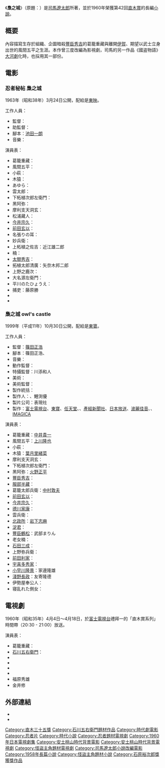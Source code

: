 {{unreferenced|time=2019-05-06}}
《'''梟之城'''》（原題：{{lang|ja|'''梟の城'''}}）是[[司馬遼太郎|司馬遼太郎]]所著，並於1960年榮獲第42回[[直木三十五賞|直木賞]]的長編[[小說|小說]]。

== 概要 ==
內容描寫生存於組織、企圖暗殺[[豐臣秀吉|豐臣秀吉]]的葛籠重藏與離開[[伊賀國|伊賀]]、期望以武士立身出世的風間五平之生涯。本作曾三度改編為影視劇，司馬的另一作品《國盗物語》[[大河劇|大河劇]]化時，也採用其一部份。

== 電影 ==
=== 忍者秘帖 梟之城 ===
1963年（昭和38年）3月24日公開，配給是[[東映|東映]]。

;工作人員：
*監督：{{tsl|ja|工藤栄一|工藤榮一}}
*助監督：{{tsl|ja|山内鉄也|山内鐵也}}
*腳本：[[隆慶一郎|池田一朗]]
*音樂：{{tsl|ja|鈴木静一}}

;演員表：
*葛籠重藏：{{tsl|ja|大友柳太朗}}
*風間五平：{{tsl|ja|大木実|大木實}}
*小萩：{{tsl|ja|高千穂ひづる|高千穗日鶴}}
*木猿：{{tsl|ja|本間千代子}}
*あゆら：{{tsl|ja|立川さゆり}}
*雲太郎：{{tsl|ja|河原崎長一郎}}
*下柘植次郎左衛門：{{tsl|ja|原健策}}
*黑阿弥：{{tsl|ja|河野秋武}}
*摩利支天洞玄：{{tsl|ja|戸上城太郎}}
*松浦藏人：{{tsl|ja|阿部九洲男}}
*[[今井宗久|今井宗久]]：{{tsl|ja|三島雅夫}}
*[[前田玄以|前田玄以]]：{{tsl|ja|菅貫太郎}}
*名張りの耳：{{tsl|ja|花沢徳衛|花澤德衛}}
*妙兵衛：{{tsl|ja|中村錦司}}
*上柘植之佐吉：近江雄二郎
*楠：{{tsl|ja|松浦築枝}}
*[[太閤秀吉|太閤秀吉]]：{{tsl|ja|織田政雄}}
*拓植太郎清廣：矢奈木邦二郎
*上野之鹿次：{{tsl|ja|阿波地大輔}}
*大名源左衛門：{{tsl|ja|立花雄吉}}
*平川のたひょうえ：{{tsl|ja|南方英二}}
*捕吏：藤原勝
*{{tsl|ja|有川正治}}
*{{tsl|ja|唐沢民賢|唐澤民賢}}

===梟之城 owl's castle===
1999年（平成11年）10月30日公開，配給是[[東寶|東寶]]。

;工作人員：
*監督：[[篠田正浩|篠田正浩]]
*腳本：篠田正浩、{{tsl|ja|成瀬活雄}}
*音樂：{{tsl|ja|湯浅譲二|湯淺讓二}}
*動作監督：{{tsl|ja|毛利元貞}}
*特攝監督：川添和人
*美術：{{tsl|ja|西岡善信}}
*美術監督：{{tsl|ja|浅葉克己|淺葉克己}}
*製作統括：{{tsl|ja|羽佐間重彰}}
*製作人：{{tsl|ja|角谷優}}、鯉渕優
*製片公司：表現社
*製作：[[富士電視台|富士電視台]]、[[東寶|東寶]]、[[任天堂|任天堂]]、{{tsl|ja|平和 (パチンコ)|平和 (弹球盘)|平和}}、[[產經新聞社|產經新聞社]]、[[日本放送|日本放送]]、[[波麗佳音|波麗佳音]]、{{tsl|ja|サンケイリビング新聞社}}、[[IMAGICA|IMAGICA]]

;演員表：
*葛籠重藏：[[中井貴一|中井貴一]]
*風間五平：[[上川隆也|上川隆也]]
*小萩：{{tsl|ja|鶴田真由}}
*木猿：[[葉月里緒菜|葉月里緒菜]]
*摩利支天洞玄：{{tsl|ja|永澤俊矢}}
*下柘植次郎左衛門：{{tsl|ja|山本學}}
*黑阿弥：[[火野正平|火野正平]]
*[[豐臣秀吉|豐臣秀吉]]：{{tsl|ja|マコ岩松}}
*[[服部半藏|服部半藏]]：{{tsl|ja|根津甚八 (俳優)|根津甚八}}
*葛籠太郎兵衛：[[中村敦夫|中村敦夫]]
*[[前田玄以|前田玄以]]：{{tsl|ja|津村鷹志}}
*[[今井宗久|今井宗久]]：{{tsl|ja|小沢昭一}}
*[[德川家康|德川家康]]：{{tsl|ja|中尾彬}}
*雲兵衛：{{tsl|ja|筧利夫}}
*[[北政所|北政所]]：[[岩下志麻|岩下志麻]]
*[[淀君|淀君]]：{{tsl|ja|田中伸子}}
*[[豐臣鶴松|豐臣鶴松]]：武部まりん
*老女楠：{{tsl|ja|馬渕晴子}}
*[[石田三成|石田三成]]：{{tsl|ja|花柳寿楽 (3代目)|花柳錦之輔}}
*上野弥兵衛：{{tsl|ja|若松武史}}
*[[前田利家|前田利家]]：{{tsl|ja|横山あきお|橫山孝信}}
*[[宇喜多秀家|宇喜多秀家]]：{{tsl|ja|桜木誠|櫻木誠}}
*[[小早川隆景|小早川隆景]]：家邊隆雄
*[[淺野長政|淺野長政]]：友寄隆德
*伊勢屋奉公人：{{tsl|ja|笠原秀幸}}
*寝乱れた側女：{{tsl|ja|水谷ケイ}}

== 電視劇 ==
1960年（昭和35年）4月4日～4月18日，於[[富士電視台|富士電視台]]禮拜一的「直木賞系列」時間帶（20:30 - 21:00）放送。

;演員表：
*葛籠重藏：{{tsl|ja|富田浩太郎}}
*[[石川五右衛門|石川五右衛門]]：{{tsl|ja|南原宏治}}
*{{tsl|ja|鳳八千代}}
*{{tsl|ja|高木二朗}}
*{{tsl|ja|富士眞奈美}}
*{{tsl|ja|加藤精一}}
*福原秀雄
*金井修

== 外部連結 ==
*{{IMDb title|id=0199857|title=Ninja hicho fukuro no shiro}}
*{{IMDb title|id=0275362|title=Owls' Castle}}
{{石原裕次郎獎}}
{{DEFAULTSORT:Fukurō no Shiro}}
[[Category:直木三十五獎|Category:直木三十五獎]]
[[Category:石川五右衛門題材作品|Category:石川五右衛門題材作品]]
[[Category:時代劇電影|Category:時代劇電影]]
[[Category:忍者片|Category:忍者片]]
[[Category:時代小說|Category:時代小說]]
[[Category:忍者題材電視劇|Category:忍者題材電視劇]]
[[Category:1960年日本電視劇集|Category:1960年日本電視劇集]]
[[Category:安土桃山時代背景電影|Category:安土桃山時代背景電影]]
[[Category:安土桃山時代背景電視劇|Category:安土桃山時代背景電視劇]]
[[Category:怪盜主角題材電視劇|Category:怪盜主角題材電視劇]]
[[Category:司馬遼太郎小說改編電影|Category:司馬遼太郎小說改編電影]]
[[Category:1958年長篇小說|Category:1958年長篇小說]]
[[Category:怪盜主角題材小說|Category:怪盜主角題材小說]]
[[Category:石原裕次郎獎獲獎作品|Category:石原裕次郎獎獲獎作品]]